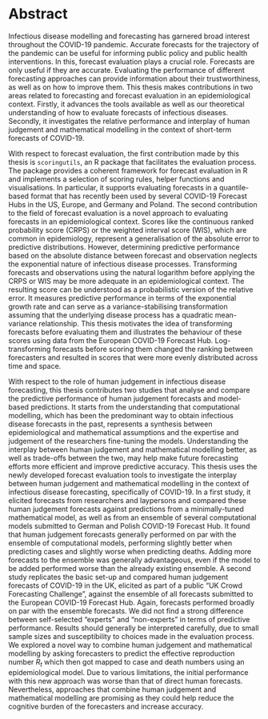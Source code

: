 \newgeometry{left=3cm, right=3cm, top = 5cm, bottom=5cm}

# Abstract {-}

Infectious disease modelling and forecasting has garnered broad interest throughout the COVID-19 pandemic. Accurate forecasts for the trajectory of the pandemic can be useful for informing public policy and public health interventions. 
In this, forecast evaluation plays a crucial role. Forecasts are only useful if they are accurate. Evaluating the performance of different forecasting approaches can provide information about their trustworthiness, as well as on how to improve them. This thesis makes contributions in two areas related to forecasting and forecast evaluation in an epidemiological context. Firstly, it advances the tools available as well as our theoretical understanding of how to evaluate forecasts of infectious diseases. Secondly, it investigates the relative performance and interplay of human judgement and mathematical modelling in the context of short-term forecasts of COVID-19.

With respect to forecast evaluation, the first contribution made by this thesis is `scoringutils`, an R package that facilitates the evaluation process. The package provides a coherent framework for forecast evaluation in R and implements a selection of scoring rules, helper functions and visualisations. In particular, it supports evaluating forecasts in a quantile-based format that has recently been used by several COVID-19 Forecast Hubs in the US, Europe, and Germany and Poland. 
The second contribution to the field of forecast evaluation is a novel approach to evaluating forecasts in an epidemiological context. Scores like the continuous ranked probability score (CRPS) or the weighted interval score (WIS), which are common in epidemiology, represent a generalisation of the absolute error to predictive distributions. However, determining predictive performance based on the absolute distance between forecast and observation neglects the exponential nature of infectious disease processes. Transforming forecasts and observations using the natural logarithm before applying the CRPS or WIS may be more adequate in an epidemiological context. The resulting score can be understood as a probabilistic version of the relative error. It measures predictive performance in terms of the exponential growth rate and can serve as a variance-stabilising transformation assuming that the underlying disease process has a quadratic mean-variance relationship. This thesis motivates the idea of transforming forecasts before evaluating them and illustrates the behaviour of these scores using data from the European COVID-19 Forecast Hub. Log-transforming forecasts before scoring them changed the ranking between forecasters and resulted in scores that were more evenly distributed across time and space. 

With respect to the role of human judgement in infectious disease forecasting, this thesis contributes two studies that analyse and compare the predictive performance of human judgement forecasts and model-based predictions. It starts from the understanding that computational modelling, which has been the predominant way to obtain infectious disease forecasts in the past, represents a synthesis between epidemiological and mathematical assumptions and the expertise and judgement of the researchers fine-tuning the models. Understanding the interplay between human judgement and mathematical modelling better, as well as trade-offs between the two, may help make future forecasting efforts more efficient and improve predictive accuracy. This thesis uses the newly developed forecast evaluation tools to investigate the interplay between human judgement and mathematical modelling in the context of infectious disease forecasting, specifically of COVID-19. In a first study, it elicited forecasts from researchers and laypersons and compared these human judgement forecasts against predictions from a minimally-tuned mathematical model, as well as from an ensemble of several computational models submitted to German and Polish COVID-19 Forecast Hub. It found that human judgement forecasts generally performed on par with the ensemble of computational models, performing slightly better when predicting cases and slightly worse when predicting deaths. Adding more forecasts to the ensemble was generally advantageous, even if the model to be added performed worse than the already existing ensemble. A second study replicates the basic set-up and compared human judgement forecasts of COVID-19 in the UK, elicited as part of a public "UK Crowd Forecasting Challenge", against the ensemble of all forecasts submitted to the European COVID-19 Forecast Hub. Again, forecasts performed broadly on par with the ensemble forecasts. We did not find a strong difference between self-selected "experts" and "non-experts" in terms of predictive performance. Results should generally be interpreted carefully, due to small sample sizes and susceptibility to choices made in the evaluation process. We explored a novel way to combine human judgement and mathematical modelling by asking forecasters to predict the effective reproduction number $R_t$ which then got mapped to case and death numbers using an epidemiological model. Due to various limitations, the initial performance with this new approach was worse than that of direct human forecasts. Nevertheless, approaches that combine human judgement and mathematical modelling are promising as they could help reduce the cognitive burden of the forecasters and increase accuracy. 




\restoregeometry

